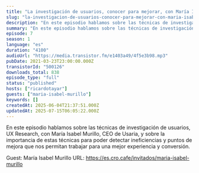 ```yaml
---
title: "La investigación de usuarios, conocer para mejorar, con María Isabel Murillo"
slug: "la-investigacion-de-usuarios-conocer-para-mejorar-con-maria-isabel-murillo"
description: "En este episodio hablamos sobre las técnicas de investigación de usuarios, UX Research, con María Isabel Murillo, CEO de Usaria, y sobre la importancia de estas técnicas para poder detectar ineficiencias y puntos de mejora que nos permitan trabajar para una mejor experiencia y conversión.\n\nGuest: María Isabel Murillo\nURL: https://es.cro.cafe/invitados/maria-isabel-murillo"
summary: "En este episodio hablamos sobre las técnicas de investigación de usuarios, UX Research, con María Isabel Murillo, CEO de Usaria, y sobre la importancia de estas técnicas para poder detectar ineficiencias y puntos de mejora que nos permitan trabajar para una mejor experiencia y conversión."
episode: 7
season: 1
language: "es"
duration: "4100"
audioUrl: "https://media.transistor.fm/e1403a49/4f5e3b98.mp3"
pubDate: 2021-03-23T23:00:00.000Z
transistorId: "500126"
downloads_total: 838
episode_type: "full"
status: "published"
hosts: ["ricardotayar"]
guests: ["maria-isabel-murillo"]
keywords: []
createdAt: 2025-06-04T21:37:51.000Z
updatedAt: 2025-07-15T06:05:22.000Z
---
```


En este episodio hablamos sobre las técnicas de investigación de usuarios, UX Research, con María Isabel Murillo, CEO de Usaria, y sobre la importancia de estas técnicas para poder detectar ineficiencias y puntos de mejora que nos permitan trabajar para una mejor experiencia y conversión.

Guest: María Isabel Murillo
URL: https://es.cro.cafe/invitados/maria-isabel-murillo
